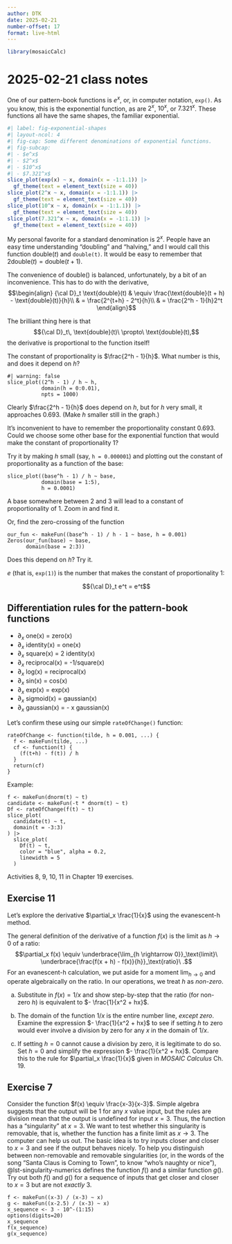 ```yaml
---
author: DTK
date: 2025-02-21
number-offset: 17
format: live-html
---
```


```r
library(mosaicCalc)
```

# 2025-02-21 class notes

One of our pattern-book functions is $e^x$, or, in computer notation, `exp()`. As you know, this is the exponential function, as are $2^x$, $10^x$, or $7.321^x$. These functions all have the same shapes, the familiar exponential.

```r
#| label: fig-exponential-shapes
#| layout-ncol: 4
#| fig-cap: Some different denominations of exponential functions.
#| fig-subcap:
#| - $e^x$
#| - $2^x$
#| - $10^x$
#| - $7.321^x$
slice_plot(exp(x) ~ x, domain(x = -1:1.1)) |> 
  gf_theme(text = element_text(size = 40))
slice_plot(2^x ~ x, domain(x = -1:1.1)) |> 
  gf_theme(text = element_text(size = 40))
slice_plot(10^x ~ x, domain(x = -1:1.1)) |> 
  gf_theme(text = element_text(size = 40))
slice_plot(7.321^x ~ x, domain(x = -1:1.1)) |> 
  gf_theme(text = element_text(size = 40))
```

My personal favorite for a standard denomination is $2^x$. People have an easy time understanding "doubling" and "halving," and I would call this function $\text{double}(t)$ and `double(t)`. It would be easy to remember that $2 \text{double}(t) = \text{double}(t + 1)$.

The convenience of $\text{double}()$ is balanced, unfortunately, by a bit of an inconvenience. This has to do with the derivative, 
$$\begin{align}
{\cal D}_t \text{double}(t) & \equiv 
\frac{\text{double}(t + h) - \text{double}(t)}{h}\\
& = \frac{2^{t+h} - 2^t}{h}\\
& = \frac{2^h - 1}{h}2^t
\end{align}$$

The brilliant thing here is that $${\cal D}_t\, \text{double}(t)\  \propto\  \text{double}(t),$$
the derivative is proportional to the function itself!

The constant of proportionality is $\frac{2^h - 1}{h}$. What number is this, and does it depend on $h$?

```webr-r
#| warning: false
slice_plot((2^h - 1) / h ~ h, 
           domain(h = 0:0.01), 
           npts = 1000)
```


Clearly $\frac{2^h - 1}{h}$ does depend on $h$, but for $h$ very small, it approaches 0.693. (Make $h$ smaller still in the graph.)

It's inconvenient to have to remember the proportionality constant 0.693. Could we choose some other base for the exponential function that would make the constant of proportionality 1? 

Try it by making $h$ small (say, `h = 0.000001`) and plotting out the constant of proportionality as a function of the base:

```webr-r
slice_plot((base^h - 1) / h ~ base,
           domain(base = 1:5),
           h = 0.0001)
```

A base somewhere between 2 and 3 will lead to a constant of proportionality of 1. Zoom in and find it.

Or, find the zero-crossing of the function 

```webr-r
our_fun <- makeFun((base^h - 1) / h - 1 ~ base, h = 0.001)
Zeros(our_fun(base) ~ base, 
      domain(base = 2:3))
```

Does this depend on $h$? Try it. 

$e$ (that is, `exp(1)`) is the number that makes the constant of proportionality 1:

$${\cal D}_t e^t = e^t$$

## Differentiation rules for the pattern-book functions

- $\partial_x$ one(x) $=$ zero(x)
- $\partial_x$ identity(x) $=$ one(x)
- $\partial_x$ square(x)   $=$ 2 identity(x)
- $\partial_x$ reciprocal(x) $=$ -1/square(x)
- $\partial_x$ log(x)  $=$ reciprocal(x)
- $\partial_x$ sin(x)  $=$ cos(x)
- $\partial_x$ exp(x)  $=$ exp(x)
- $\partial_x$ sigmoid(x) $=$ gaussian(x)
- $\partial_x$ gaussian(x) $=$ - x gaussian(x)

Let's confirm these using our simple `rateOfChange()` function:

```webr-r
rateOfChange <- function(tilde, h = 0.001, ...) {
  f <- makeFun(tilde, ...)
  cf <- function(t) {
    (f(t+h) - f(t)) / h
  }
  return(cf)
}
```

Example:

```webr-r
f <- makeFun(dnorm(t) ~ t)
candidate <- makeFun(-t * dnorm(t) ~ t)
Df <- rateOfChange(f(t) ~ t)
slice_plot(
  candidate(t) ~ t,
  domain(t = -3:3)
) |>
  slice_plot(
    Df(t) ~ t, 
    color = "blue", alpha = 0.2,
    linewidth = 5
  )
```


Activities 8, 9, 10, 11 in Chapter 19 exercises.

## Exercise 11

Let's explore the derivative $\partial_x \frac{1}{x}$ using the evanescent-h method.

The general definition of the derivative of a function $f(x)$ is the limit as $h\rightarrow 0$ of a ratio:
$$\partial_x f(x) \equiv \underbrace{\lim_{h \rightarrow 0}}_\text{limit}\  \underbrace{\frac{f(x + h) - f(x)}{h}}_\text{ratio}\ .$$
For an evanescent-h calculation, we put aside for a moment $\lim_{h\rightarrow0}$ and operate algebraically on the ratio. In our operations, we treat $h$ as *non-zero*.

a. Substitute in $f(x) = 1/x$ and show step-by-step that the ratio (for non-zero $h$) is equivalent to $- \frac{1}{x^2 + hx}$.

b. The domain of the function $1/x$ is the entire number line, *except zero*. Examine the expression $- \frac{1}{x^2 + hx}$ to see if setting $h$ to zero would ever involve a division by zero for any $x$ in the domain of $1/x$. 

c. If setting $h=0$ cannot cause a division by zero, it is legitimate to do so. Set $h=0$ and simplify the expression $- \frac{1}{x^2 + hx}$. Compare this to the rule for $\partial_x \frac{1}{x}$ given in *MOSAIC Calculus* Ch. 19.


## Exercise 7

Consider the function $f(x) \equiv \frac{x-3}{x-3}$. Simple algebra suggests that the output will be 1 for any $x$ value input, but the rules are division mean that the output is undefined for input $x=3$. Thus, the function has a "singularity" at $x=3$. We want to test whether this singularity is removable, that is, whether the function has a finite limit as $x \rightarrow 3$. The computer can help us out. The basic idea is to try inputs closer and closer to $x=3$ and see if the output behaves nicely. To help you distinguish between non-removable and removable singularities (or, in the words of the song "Santa Claus is Coming to Town", to know "who's naughty or nice"), @lst-singularity-numerics defines the function $f()$ and a similar function $g()$. Try out both $f()$ and $g()$ for a sequence of inputs that get closer and closer to $x=3$ but are not *exactly* 3.

::: {#lst-singularity-numerics}
```webr-r
f <- makeFun((x-3) / (x-3) ~ x)
g <- makeFun((x-2.5) / (x-3) ~ x)
x_sequence <- 3 - 10^-(1:15)
options(digits=20)
x_sequence
f(x_sequence)
g(x_sequence)
```
:::

